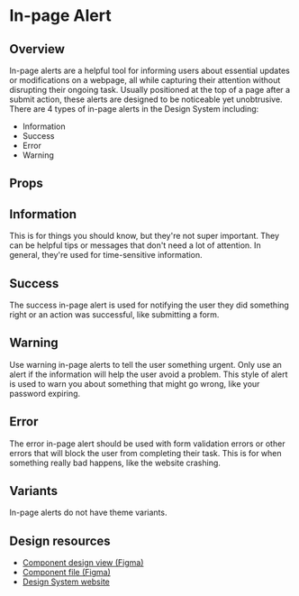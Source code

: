 
<Meta of={InPageAlertsStories} />

# In-page Alert

## Overview

In-page alerts are a helpful tool for informing users about essential updates or modifications on a webpage, all while capturing their attention without disrupting their ongoing task.
Usually positioned at the top of a page after a submit action, these alerts are designed to be noticeable yet unobtrusive.
There are 4 types of in-page alerts in the Design System including:

<ul>
    <li>Information</li>
    <li>Success</li>
    <li>Error</li>
    <li>Warning</li>
</ul>

<Primary />

## Props

<Controls />

## Information

This is for things you should know, but they're not super important. They can be helpful tips or messages that don't need a lot of attention. In general, they're used for time-sensitive information.

<Story of={InPageAlertsStories.infoVariant} />

## Success

The success in-page alert is used for notifying the user they did something right or an action was successful, like submitting a form.

<Story of={InPageAlertsStories.successVariant} />

## Warning

Use warning in-page alerts to tell the user something urgent. Only use an alert if the information will help the user avoid a problem. This style of alert is used to warn you about something that might go wrong, like your password
expiring.

<Story of={InPageAlertsStories.warningVariant} />

## Error

The error in-page alert should be used with form validation errors or other errors that will block the user from completing their task. This is for when something really bad happens, like the website crashing.

<Story of={InPageAlertsStories.errorVariant} />

## Variants

In-page alerts do not have theme variants.

## Design resources

-   <a className="figma-link" href={figmaLinks.inPageAlert.design} target="_blank" rel="noopener noreferrer">
        Component design view (Figma)
    </a>
-   <a className="figma-link" href={figmaLinks.inPageAlert.file} target="_blank" rel="noopener noreferrer">
        Component file (Figma)
    </a>
-   <a className="figma-link" href={figmaLinks.inPageAlert.ds} target="_blank" rel="noopener noreferrer">
        Design System website
    </a>
